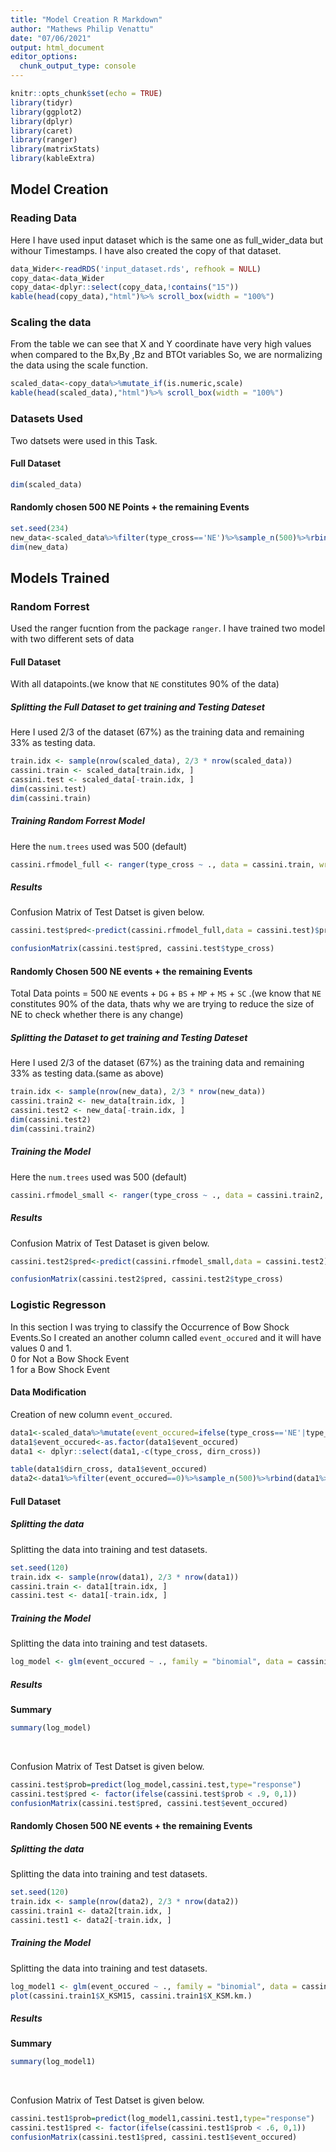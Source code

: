 ```yaml
---
title: "Model Creation R Markdown"
author: "Mathews Philip Venattu"
date: "07/06/2021"
output: html_document
editor_options: 
  chunk_output_type: console
---
```


```r
knitr::opts_chunk$set(echo = TRUE)
library(tidyr)
library(ggplot2)
library(dplyr)
library(caret)
library(ranger)
library(matrixStats)
library(kableExtra)
```

## Model Creation

### Reading Data
Here I have used input dataset which is the same one as full_wider_data but withour Timestamps. I have  also created the copy of that dataset.<br />

```r
data_Wider<-readRDS('input_dataset.rds', refhook = NULL)
copy_data<-data_Wider
copy_data<-dplyr::select(copy_data,!contains("15"))
kable(head(copy_data),"html")%>% scroll_box(width = "100%")
```

### Scaling the data

From the table we can see that X and Y coordinate have very high values when compared to the Bx,By ,Bz and BTOt  variables So, we are normalizing the data using the scale function.<br />

```r
scaled_data<-copy_data%>%mutate_if(is.numeric,scale)
kable(head(scaled_data),"html")%>% scroll_box(width = "100%")

```

### Datasets Used

Two datsets were used in this Task.<br />

#### Full Dataset

```r
dim(scaled_data)
```

#### Randomly chosen 500 NE Points + the remaining Events

```r
set.seed(234)
new_data<-scaled_data%>%filter(type_cross=='NE')%>%sample_n(500)%>%rbind(scaled_data%>%filter(type_cross!='NE'))
dim(new_data)

```


## Models Trained

### Random Forrest

Used the ranger fucntion from the package `ranger`. I have trained two model with two  different sets of data  <br />

#### Full Dataset

With all datapoints.(we know that `NE` constitutes 90% of the data)<br />

##### Splitting the Full Dataset to get training and Testing Dateset


Here I used 2/3 of the dataset (67%) as the training data and remaining 33% as testing data.<br />

```r
train.idx <- sample(nrow(scaled_data), 2/3 * nrow(scaled_data))
cassini.train <- scaled_data[train.idx, ]
cassini.test <- scaled_data[-train.idx, ]
dim(cassini.test)
dim(cassini.train)

```

##### Training Random Forrest Model


Here the `num.trees` used was 500 (default) <br />

```r
cassini.rfmodel_full <- ranger(type_cross ~ ., data = cassini.train, write.forest = TRUE)
```

##### Results


Confusion Matrix of Test Datset is given below. <br />

```r
cassini.test$pred<-predict(cassini.rfmodel_full,data = cassini.test)$predictions

confusionMatrix(cassini.test$pred, cassini.test$type_cross)

```


#### Randomly Chosen 500 NE events + the remaining Events

Total Data points  = 500 `NE` events + `DG` + `BS` + `MP` + `MS` + `SC` .(we know that `NE` constitutes 90% of the data, thats why we are trying to reduce the size of NE to check whether there is any change)<br />

##### Splitting the Dataset to get training and Testing Dateset


Here I used 2/3 of the dataset (67%) as the training data and remaining 33% as testing data.(same as above)<br />

```r
train.idx <- sample(nrow(new_data), 2/3 * nrow(new_data))
cassini.train2 <- new_data[train.idx, ]
cassini.test2 <- new_data[-train.idx, ]
dim(cassini.test2)
dim(cassini.train2)

```

##### Training the  Model


Here the `num.trees` used was 500 (default) <br />

```r
cassini.rfmodel_small <- ranger(type_cross ~ ., data = cassini.train2, write.forest = TRUE)
```

##### Results


Confusion Matrix of Test Dataset is given below. <br />

```r
cassini.test2$pred<-predict(cassini.rfmodel_small,data = cassini.test2)$predictions

confusionMatrix(cassini.test2$pred, cassini.test2$type_cross)

```



### Logistic Regresson

In this section I was trying to classify the Occurrence of Bow Shock Events.So I created an another column called `event_occured` and 
it will have values 0 and 1.<br/>
0 for Not a Bow Shock Event <br />
1 for a Bow Shock Event <br />


#### Data Modification

Creation of new column `event_occured`. <br />

```r
data1<-scaled_data%>%mutate(event_occured=ifelse(type_cross=='NE'|type_cross=='DG'|type_cross=='SC',0,1))
data1$event_occured<-as.factor(data1$event_occured)
data1 <- dplyr::select(data1,-c(type_cross, dirn_cross))

table(data1$dirn_cross, data1$event_occured)
data2<-data1%>%filter(event_occured==0)%>%sample_n(500)%>%rbind(data1%>%filter(event_occured!=0))
```

#### Full Dataset

##### Splitting the data

Splitting the data into training and test datasets. <br />

```r
set.seed(120)
train.idx <- sample(nrow(data1), 2/3 * nrow(data1))
cassini.train <- data1[train.idx, ]
cassini.test <- data1[-train.idx, ]

```


##### Training the Model

Splitting the data into training and test datasets. <br />

```r
log_model <- glm(event_occured ~ ., family = "binomial", data = cassini.train)
```

##### Results

<b>Summary</b> <br />

```r
summary(log_model)
```
<br />

Confusion Matrix of Test Datset is given below. <br />

```r
cassini.test$prob=predict(log_model,cassini.test,type="response")
cassini.test$pred <- factor(ifelse(cassini.test$prob < .9, 0,1))
confusionMatrix(cassini.test$pred, cassini.test$event_occured)

```



#### Randomly Chosen 500 NE events + the remaining Events

##### Splitting the data

Splitting the data into training and test datasets. <br />

```r
set.seed(120)
train.idx <- sample(nrow(data2), 2/3 * nrow(data2))
cassini.train1 <- data2[train.idx, ]
cassini.test1 <- data2[-train.idx, ]

```


##### Training the Model

Splitting the data into training and test datasets. <br />

```r
log_model1 <- glm(event_occured ~ ., family = "binomial", data = cassini.train1)
plot(cassini.train1$X_KSM15, cassini.train1$X_KSM.km.)
```

##### Results

<b>Summary</b> <br />

```r
summary(log_model1)
```
<br />

Confusion Matrix of Test Datset is given below. <br />

```r
cassini.test1$prob=predict(log_model1,cassini.test1,type="response")
cassini.test1$pred <- factor(ifelse(cassini.test1$prob < .6, 0,1))
confusionMatrix(cassini.test1$pred, cassini.test1$event_occured)

```



